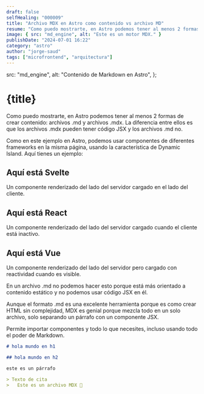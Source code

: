 ```yaml
---
draft: false
selfHealing: "000009"
title: "Archivo MDX en Astro como contenido vs archivo MD"
resume: "Como puedo mostrarte, en Astro podemos tener al menos 2 formas de crear contenido: archivos .md y archivos .mdx. La diferencia entre ellos es que los archivos .mdx pueden tener código JSX y los archivos .md no."
image: { src: "md_engine", alt: "Este es un motor MDX." }
publishDate: "2024-07-01 16:22"
category: "astro"
author: "jorge-saud"
tags: ["microfrontend", "arquitectura"]
---
```


  src: "md_engine",
  alt: "Contenido de Markdown en Astro",
};

# {title}

Como puedo mostrarte, en Astro podemos tener al menos 2 formas de crear contenido: archivos .md y archivos .mdx. La diferencia entre ellos es que los archivos .mdx pueden tener código JSX y los archivos .md no.

Como en este ejemplo en Astro, podemos usar componentes de diferentes frameworks en la misma página, usando la característica de Dynamic Island. Aquí tienes un ejemplo:

## Aquí está Svelte

Un componente renderizado del lado del servidor cargado en el lado del cliente.

<ButtonSvelte client:load></ButtonSvelte>

## Aquí está React

Un componente renderizado del lado del servidor cargado cuando el cliente está inactivo.

<ButtonReact client:idle title="Incrementar contador en React" />

<div class="h-screen"></div>

## Aquí está Vue

Un componente renderizado del lado del servidor pero cargado con reactividad cuando es visible.

<ButtonVue client:visible />

En un archivo .md no podemos hacer esto porque está más orientado a contenido estático y no podemos usar código JSX en él.

Aunque el formato .md es una excelente herramienta porque es como crear HTML sin complejidad, MDX es genial porque mezcla todo en un solo archivo, solo separando un párrafo con un componente JSX.

Permite importar componentes y todo lo que necesites, incluso usando todo el poder de Markdown.

```md
# hola mundo en h1

## hola mundo en h2

este es un párrafo

> Texto de cita
>	Este es un archivo MDX 💌